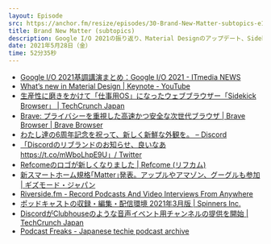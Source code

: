 ```yaml
---
layout: Episode
src: https://anchor.fm/resize/episodes/30-Brand-New-Matter-subtopics-e11madp
title: Brand New Matter (subtopics)
description: Google I/O 2021の振り返り、Material Designのアップデート、Sidekick Browser、Discordのリブランド、スマートホーム規格「Matter」、Riverside.fmなど、最近気になったサブトピックスを話しました。
date: 2021年5月28日（金）
time: 52分35秒
---
```


- [Google I/O 2021基調講演まとめ：Google I/O 2021 - ITmedia NEWS](https://www.itmedia.co.jp/news/articles/2105/19/news093.html)
- [What’s new in Material Design | Keynote - YouTube](https://www.youtube.com/watch?app=desktop&v=rLKtIGY2Mgc&feature=youtu.be)
- [生産性に磨きをかけて「仕事用OS」になったウェブブラウザー「Sidekick Browser」 | TechCrunch Japan](https://jp.techcrunch.com/2021/03/27/2021-03-19-sidekick-browser-wants-to-be-a-productivity-honed-work-os-on-chromium/)
- [Brave: プライバシーを重視した高速かつ安全な次世代ブラウザ | Brave Browser | Brave Browser](https://brave.com/ja/)
- [わたし達の6周年記念を祝って、新しく新鮮な外観を。 – Discord](https://support.discord.com/hc/ja/articles/1500009438682-%E3%82%8F%E3%81%9F%E3%81%97%E9%81%94%E3%81%AE6%E5%91%A8%E5%B9%B4%E8%A8%98%E5%BF%B5%E3%82%92%E7%A5%9D%E3%81%A3%E3%81%A6-%E6%96%B0%E3%81%97%E3%81%8F%E6%96%B0%E9%AE%AE%E3%81%AA%E5%A4%96%E8%A6%B3%E3%82%92-)
- [「Discordのリブランドのお知らせ、良いなあ](https://twitter.com/dex1t/status/1393768768996712455) [https://t.co/mWboLhpE9U」/ Twitter](https://t.co/mWboLhpE9U%E3%80%8D)
- [Refcomeのロゴが新しくなりました | Refcome (リフカム)](https://refcome.design/rebranding/)
- [新スマートホーム規格｢Matter｣発表。アップルやアマゾン、グーグルも参加 | ギズモード・ジャパン](https://www.gizmodo.jp/2021/05/matter.html)
- [Riverside.fm - Record Podcasts And Video Interviews From Anywhere](https://riverside.fm/)
- [ポッドキャストの収録・編集・配信環境 2021年3月版 | Spinners Inc.](https://spinners.work/posts/kudakurage-podcast-202103/)
- [DiscordがClubhouseのような音声イベント用チャンネルの提供を開始 | TechCrunch Japan](https://jp.techcrunch.com/2021/04/01/2021-03-31-discord-stage-channels-voice-events/)
- [Podcast Freaks - Japanese techie podcast archive](https://podcastfreaks.com/)
